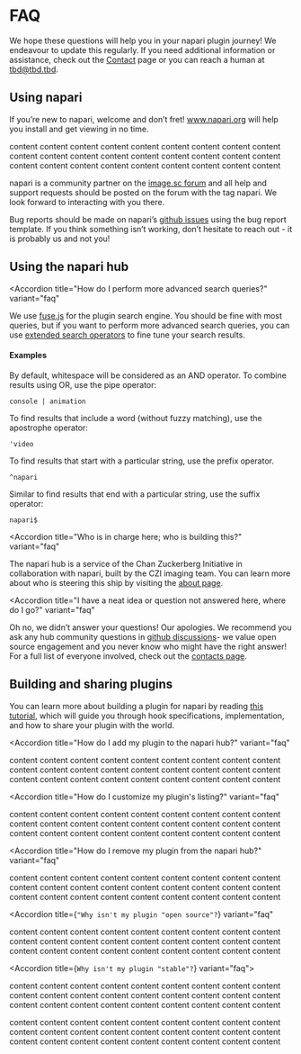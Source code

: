 
<LayoutMDX toc>

# FAQ

We hope these questions will help you in your napari plugin journey! We
endeavour to update this regularly. If you need additional information or
assistance, check out the [Contact]({CONTACT}) page or you can reach a human
at <tbd@tbd.tbd>.

## Using napari

<Accordion title="How do I get started using napari?" variant="faq">

If you’re new to napari, welcome and don’t fret! www.napari.org will help you
install and get viewing in no time.

</Accordion>

<Accordion title="How do I install a napari plugin?" variant="faq">

content content content content content content content content content
content content content content content content content content content
content content content content content content content content content

</Accordion>

<Accordion title="How do I get help with napari?" variant="faq">

napari is a community partner on the [image.sc forum]({IMAGESC}) and all help and support requests
should be posted on the forum with the tag napari. We look forward to interacting with you there.

Bug reports should be made on napari’s
[github issues]({NAPARI_REPO}/issues/new?template=bug_report.md) using the bug report template.
If you think something isn’t working, don’t hesitate to reach out - it is probably us and not you!

</Accordion>

## Using the napari hub

<Accordion
  title="How do I perform more advanced search queries?"
  variant="faq"
>

We use [fuse.js](https://fusejs.io/) for the plugin search engine.
You should be fine with most queries, but if you want to perform more advanced search queries,
you can use [extended search operators](https://fusejs.io/examples.html#extended-search)
to fine tune your search results.

#### Examples

By default, whitespace will be considered as an AND operator.
To combine results using OR, use the pipe operator:

```
console | animation
```

To find results that include a word (without fuzzy matching), use the apostrophe operator:

```
'video
```

To find results that start with a particular string, use the prefix operator.

```
^napari
```

Similar to find results that end with a particular string, use the suffix operator:

```
napari$
```

</Accordion>

<Accordion
  title="Who is in charge here; who is building this?"
  variant="faq"
>

The napari hub is a service of the Chan Zuckerberg Initiative in collaboration with napari,
built by the CZI imaging team. You can learn more about who is steering
this ship by visiting the [about page]({ABOUT}).

</Accordion>

<Accordion
  title="I have a neat idea or question not answered here, where do I go?"
  variant="faq"
>

Oh no, we didn’t answer your questions! Our apologies.
We recommend you ask any hub community questions in [github discussions]({HUB_REPO}/discussions)-
we value open source engagement and you never know who might have the right answer!
For a full list of everyone involved, check out the [contacts page]({CONTACT}).

</Accordion>

## Building and sharing plugins

<Accordion title="How do I build a napari plugin?" variant="faq">

You can learn more about building a plugin for napari by reading
[this tutorial](https://napari.org/plugins/stable/for_plugin_developers.html#plugins-for-plugin-developers),
which will guide you through hook specifications, implementation,
and how to share your plugin with the world.

</Accordion>

<Accordion
  title="How do I add my plugin to the napari hub?"
  variant="faq"
>

content content content content content content content content content
content content content content content content content content content
content content content content content content content content content

</Accordion>

<Accordion
  title="How do I customize my plugin's listing?"
  variant="faq"
>

content content content content content content content content content
content content content content content content content content content
content content content content content content content content content

</Accordion>

<Accordion
  title="How do I remove my plugin from the napari hub?"
  variant="faq"
>

content content content content content content content content content
content content content content content content content content content
content content content content content content content content content

</Accordion>

<Accordion
  title={`"Why isn't my plugin "open source"?`}
  variant="faq"
>

content content content content content content content content content
content content content content content content content content content
content content content content content content content content content

</Accordion>

<Accordion title={`Why isn't my plugin "stable"?`} variant="faq">

content content content content content content content content content
content content content content content content content content content
content content content content content content content content content

</Accordion>

<Accordion title="How do I get help with a plugin?" variant="faq">

content content content content content content content content content
content content content content content content content content content
content content content content content content content content content

</Accordion>

</LayoutMDX>
